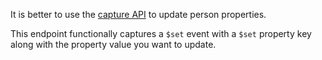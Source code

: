 It is better to use the [capture API](/docs/api/capture) to update person properties.

This endpoint functionally captures a `$set` event with a `$set` property key along with the property value you want to update.
